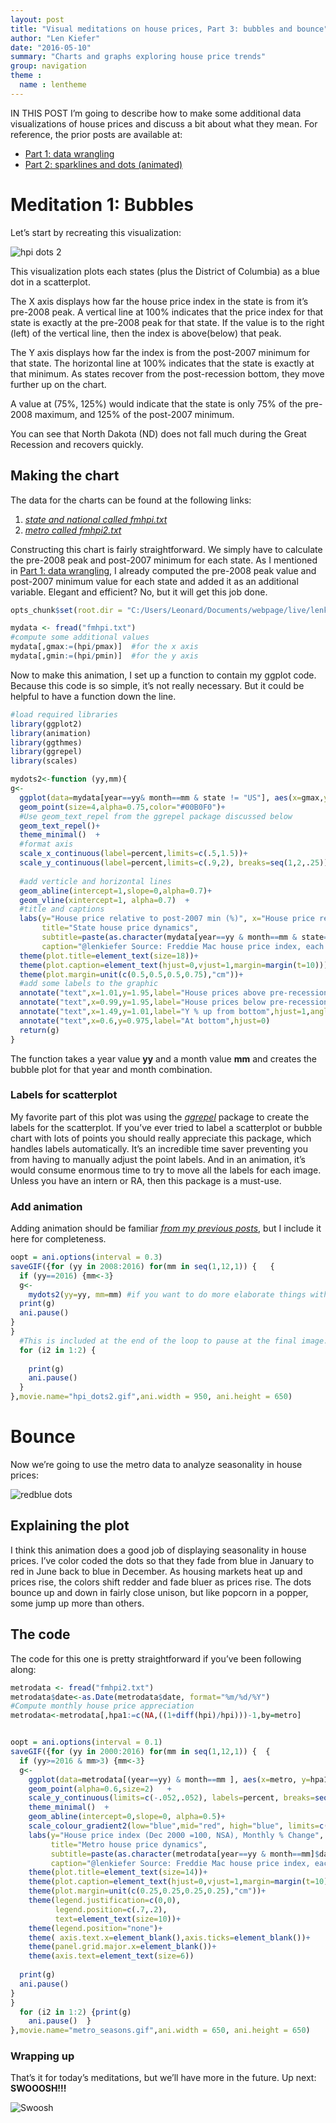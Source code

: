 ```yaml
---
layout: post
title: "Visual meditations on house prices, Part 3: bubbles and bounce"
author: "Len Kiefer"
date: "2016-05-10"
summary: "Charts and graphs exploring house price trends"
group: navigation
theme :
  name : lentheme
---
```



IN THIS POST I'm going to describe how to make some additional data visualizations of house prices and discuss a bit about what they mean.  For reference, the prior posts are available at:


* [Part 1: data wrangling ]({% post_url 2016-05-08-visual-meditations-on-house-prices-part1 %})
* [Part 2: sparklines and dots (animated) ]({% post_url 2016-05-08-visual-meditations-on-house-prices-part2 %})

# Meditation 1: Bubbles

Let's start by recreating this visualization:


<img src="{{ site.url }}/img/charts_may_8_2016/hpi_dots2.gif" alt="hpi dots 2"/>

This visualization plots each states (plus the District of Columbia) as a blue dot in a scatterplot.  

The X axis displays how far the house price index in the state is from it's pre-2008 peak.  A vertical line at 100% indicates that the price index for that state is exactly at the pre-2008 peak for that state.  If the value is to the right (left) of the vertical line, then the index is above(below) that peak.

The Y axis displays how far the index is from the post-2007 minimum for that state. The horizontal line at 100% indicates that the state is exactly at that minimum. As states recover from the post-recession bottom, they move further up on the chart.

A value at (75%, 125%) would indicate that the state is only 75% of the pre-2008 maximum, and 125% of the post-2007 minimum.  

You can see that North Dakota (ND) does not fall much during the Great Recession and recovers quickly.

## Making the chart


The data for the charts can be found at the following links:

1. [*state and national called fmhpi.txt*]({{ site.url }}/img/charts_may_8_2016/fmhpi.txt)
2. [*metro called fmhpi2.txt*]({{ site.url }}/img/charts_may_8_2016/fmhpi2.txt)

Constructing this chart is fairly straightforward. We simply have to calculate the pre-2008 peak and post-2007 minimum for each state.  As I mentioned in [Part 1: data wrangling ]({% post_url 2016-05-08-visual-meditations-on-house-prices-part1 %}), I already computed the pre-2008 peak value and post-2007 minimum value for each state and added it as an additional variable. Elegant and efficient? No, but it will get this job done. 

```r
opts_chunk$set(root.dir = "C:/Users/Leonard/Documents/webpage/live/lenkiefer.github.com/_Rmd")
```

```r
mydata <- fread("fmhpi.txt")
#compute some additional values
mydata[,gmax:=(hpi/pmax)]  #for the x axis
mydata[,gmin:=(hpi/pmin)]  #for the y axis

```

Now to make this animation, I set up a function to contain my ggplot code. Because this code is so simple, it's not really necessary. But it could be helpful to have a function down the line.

```r

#load required libraries
library(ggplot2)
library(animation)
library(ggthmes)
library(ggrepel)
library(scales)

mydots2<-function (yy,mm){
g<-
  ggplot(data=mydata[year==yy& month==mm & state != "US"], aes(x=gmax,y=gmin,label=state))+
  geom_point(size=4,alpha=0.75,color="#00B0F0")+
  #Use geom_text_repel from the ggrepel package discussed below
  geom_text_repel()+
  theme_minimal()  +
  #format axis
  scale_x_continuous(label=percent,limits=c(.5,1.5))+
  scale_y_continuous(label=percent,limits=c(.9,2), breaks=seq(1,2,.25))+
  
  #add verticle and horizontal lines
  geom_abline(intercept=1,slope=0,alpha=0.7)+
  geom_vline(xintercept=1, alpha=0.7)  +
  #title and captions
  labs(y="House price relative to post-2007 min (%)", x="House price relative to pre-2008 max (%)",
       title="State house price dynamics",
       subtitle=paste(as.character(mydata[year==yy & month==mm & state=="US"]$date,format="%b-%Y")),
       caption="@lenkiefer Source: Freddie Mac house price index, each dot a state")+
  theme(plot.title=element_text(size=18))+
  theme(plot.caption=element_text(hjust=0,vjust=1,margin=margin(t=10)))+
  theme(plot.margin=unit(c(0.5,0.5,0.5,0.75),"cm"))+
  #add some labels to the graphic
  annotate("text",x=1.01,y=1.95,label="House prices above pre-recession peak",hjust=0)+
  annotate("text",x=0.99,y=1.95,label="House prices below pre-recession peak",hjust=1)+
  annotate("text",x=1.49,y=1.01,label="Y % up from bottom",hjust=1,angle=270,vjust=1)+
  annotate("text",x=0.6,y=0.975,label="At bottom",hjust=0)
  return(g)
}
```

The function takes a year value **yy** and a month value **mm** and creates the bubble plot for that year and month combination. 

### Labels for scatterplot

My favorite part of this plot was using the [*ggrepel*](https://cran.r-project.org/web/packages/ggrepel/index.html) package to create the labels for the scatterplot. If you've ever tried to label a scatterplot or bubble chart with lots of points you should really appreciate this package, which handles labels automatically. It's an incredible time saver preventing you from having to manually adjust the point labels. And in an animation, it's would consume enormous time to try to move all the labels for each image. Unless you have an intern or RA, then this package is a must-use.

### Add animation

Adding animation should be familiar [*from my previous posts*]({% post_url 2016-05-08-visual-meditations-on-house-prices-part2 %}), but I include it here for completeness.


```r
oopt = ani.options(interval = 0.3)
saveGIF({for (yy in 2008:2016) for(mm in seq(1,12,1)) {   {
  if (yy==2016) {mm<-3}
  g<-
    mydots2(yy=yy, mm=mm) #if you want to do more elaborate things with the animation, the function could be useful
  print(g)
  ani.pause()
}
}
  #This is included at the end of the loop to pause at the final image.
  for (i2 in 1:2) {
  
    print(g)
    ani.pause()
  }
},movie.name="hpi_dots2.gif",ani.width = 950, ani.height = 650)
```

# Bounce


Now we're going to use the metro data to analyze seasonality in house prices:

<img src="{{ site.url }}/img/charts_may_10_2016/metro_season.gif" alt="redblue dots"/>

## Explaining the plot

I think this animation does a good job of displaying seasonality in house prices. I've color coded the dots so that they fade from blue in January to red in June back to blue in December.  As housing markets heat up and prices rise, the colors shift redder and fade bluer as prices rise.  The dots bounce up and down in fairly close unison, but like popcorn in a popper, some jump up more than others.

## The code 

The code for this one is pretty straightforward if you've been following along:

```r
metrodata <- fread("fmhpi2.txt")
metrodata$date<-as.Date(metrodata$date, format="%m/%d/%Y")
#Compute monthly house price appreciation
metrodata<-metrodata[,hpa1:=c(NA,((1+diff(hpi)/hpi)))-1,by=metro]  


oopt = ani.options(interval = 0.1)
saveGIF({for (yy in 2000:2016) for(mm in seq(1,12,1)) {  {
  if (yy>=2016 & mm>3) {mm<-3}
  g<-
    ggplot(data=metrodata[(year==yy) & month==mm ], aes(x=metro, y=hpa1,color=month, label=date,group=metro))+
    geom_point(alpha=0.6,size=2)   +
    scale_y_continuous(limits=c(-.052,.052), labels=percent, breaks=seq(-.05,.05,.01))+
    theme_minimal()  +
    geom_abline(intercept=0,slope=0, alpha=0.5)+
    scale_colour_gradient2(low="blue",mid="red", high="blue", limits=c(1,12)) +
    labs(y="House price index (Dec 2000 =100, NSA), Monthly % Change", x="",
         title="Metro house price dynamics",
         subtitle=paste(as.character(metrodata[year==yy & month==mm]$date,format="%b-%Y")),
         caption="@lenkiefer Source: Freddie Mac house price index, each dot a metro, colored by month")+
    theme(plot.title=element_text(size=14))+
    theme(plot.caption=element_text(hjust=0,vjust=1,margin=margin(t=10),size=9))+
    theme(plot.margin=unit(c(0.25,0.25,0.25,0.25),"cm"))+ 
    theme(legend.justification=c(0,0),
          legend.position=c(.7,.2),
          text=element_text(size=10))+
    theme(legend.position="none")+
    theme( axis.text.x=element_blank(),axis.ticks=element_blank())+
    theme(panel.grid.major.x=element_blank())+
    theme(axis.text=element_text(size=6))
  
  print(g)
  ani.pause()
}
}
  for (i2 in 1:2) {print(g)
    ani.pause()  }
},movie.name="metro_seasons.gif",ani.width = 650, ani.height = 650)
```

### Wrapping up

That's it for today's meditations, but we'll have more in the future.  Up next:  **SWOOOSH!!!**

<img src="{{ site.url }}/img/charts_may_10_2016/rbswirl2.gif" alt="Swoosh"/>



